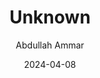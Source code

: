 ---
id: "DSCF3160"
filepath: "../../assets/photo/2024/DSCF3160.JPG"
title: "Unknown"
alt: ""
date: "2024-04-08"
author: "Abdullah Ammar"
iso: "640"
shutterspeed: "1/1600s"
aperture: "f/2.8"
lens: "XF27mmF2.8"
---